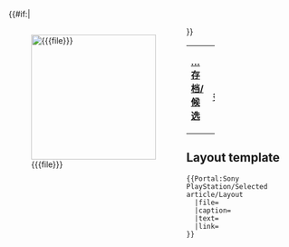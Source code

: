 {{#if:{{{file}}}|<div style="float:left;margin-right:1em">[[File:{{{file}}}|220x220px]]</div>}}
{{{text}}}
{| class="noprint" width="100%"  border="0" style="padding: 0; margin: 0; background-color:transparent"
|-
| width="33%"| <div style="text-align:left;">'''[[Portal:PlayStation/精选条目|…存档/候选]]'''</div> ||
 <div style="text-align:right;margin-right:10px;margin-bottom:4px;">
'''[[{{{link}}}|更多...]]'''
 </div >
|}<noinclude>
== Layout template ==
<pre>
{{Portal:Sony PlayStation/Selected article/Layout
  |file=
  |caption=
  |text=
  |link=
}}
</pre>
</noinclude>